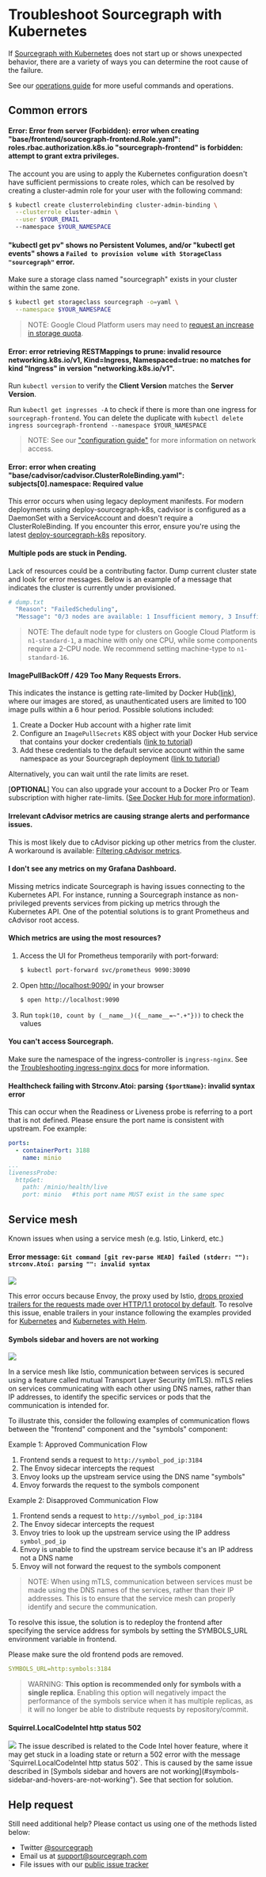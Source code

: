 # Troubleshoot Sourcegraph with Kubernetes

If [Sourcegraph with Kubernetes](/admin/deploy/kubernetes/) does not start up or shows unexpected behavior, there are a variety of ways you can determine the root cause of the failure.

See our [operations guide](/admin/deploy/kubernetes/operations) for more useful commands and operations.

## Common errors

#### Error: Error from server (Forbidden): error when creating "base/frontend/sourcegraph-frontend.Role.yaml": roles.rbac.authorization.k8s.io "sourcegraph-frontend" is forbidden: attempt to grant extra privileges.

The account you are using to apply the Kubernetes configuration doesn't have sufficient permissions to create roles, which can be resolved by creating a cluster-admin role for your user with the following command:

```bash
$ kubectl create clusterrolebinding cluster-admin-binding \
  --clusterrole cluster-admin \
  --user $YOUR_EMAIL
  --namespace $YOUR_NAMESPACE
```

#### "kubectl get pv" shows no Persistent Volumes, and/or "kubectl get events" shows a `Failed to provision volume with StorageClass "sourcegraph"` error.

Make sure a storage class named "sourcegraph" exists in your cluster within the same zone.

```bash
$ kubectl get storageclass sourcegraph -o=yaml \
  --namespace $YOUR_NAMESPACE
```

> NOTE: Google Cloud Platform users may need to [request an increase in storage quota](https://cloud.google.com/compute/quotas).


#### Error: error retrieving RESTMappings to prune: invalid resource networking.k8s.io/v1, Kind=Ingress, Namespaced=true: no matches for kind "Ingress" in version "networking.k8s.io/v1".

Run `kubectl version` to verify the __Client Version__ matches the __Server Version__.

Run `kubectl get ingresses -A` to check if there is more than one ingress for `sourcegraph-frontend`. You can delete the duplicate with `kubectl delete ingress sourcegraph-frontend --namespace $YOUR_NAMESPACE`

> NOTE: See our ["configuration guide"](/admin/deploy/kubernetes/configure#security-configure-network-access) for more information on network access.


#### Error: error when creating "base/cadvisor/cadvisor.ClusterRoleBinding.yaml": subjects[0].namespace: Required value

This error occurs when using legacy deployment manifests. For modern deployments using deploy-sourcegraph-k8s, cadvisor is configured as a DaemonSet with a ServiceAccount and doesn't require a ClusterRoleBinding. If you encounter this error, ensure you're using the latest [deploy-sourcegraph-k8s](https://github.com/sourcegraph/deploy-sourcegraph-k8s) repository.


#### Multiple pods are stuck in Pending.

Lack of resources could be a contributing factor. Dump current cluster state and look for error messages. Below is an example of a message that indicates the cluster is currently under provisioned.

```sh
# dump.txt
  "Reason": "FailedScheduling",
  "Message": "0/3 nodes are available: 1 Insufficient memory, 3 Insufficient cpu.",
```

> NOTE: The default node type for clusters on Google Cloud Platform is `n1-standard-1`, a machine with only one CPU, while some components require a 2-CPU node. We recommend setting machine-type to `n1-standard-16`.

#### ImagePullBackOff / 429 Too Many Requests Errors.

This indicates the instance is getting rate-limited by Docker Hub([link](https://www.docker.com/increase-rate-limits)), where our images are stored, as unauthenticated users are limited to 100 image pulls within a 6 hour period. Possible solutions included:

1. Create a Docker Hub account with a higher rate limit
2. Configure an `ImagePullSecrets` K8S object with your Docker Hub service that contains your docker credentials ([link to tutorial](https://kubernetes.io/docs/tasks/configure-pod-container/pull-image-private-registry/))
3. Add these credentials to the default service account within the same namespace as your Sourcegraph deployment ([link to tutorial](https://kubernetes.io/docs/tasks/configure-pod-container/configure-service-account/#add-imagepullsecrets-to-a-service-account))

Alternatively, you can wait until the rate limits are reset.

[**OPTIONAL**] You can also upgrade your account to a Docker Pro or Team subscription with higher rate-limits. ([See Docker Hub for more information](https://www.docker.com/increase-rate-limits)).


#### Irrelevant cAdvisor metrics are causing strange alerts and performance issues.

This is most likely due to cAdvisor picking up other metrics from the cluster.
A workaround is available: [Filtering cAdvisor metrics](/admin/deploy/kubernetes/configure#filtering-cadvisor-metrics).

#### I don't see any metrics on my Grafana Dashboard.

Missing metrics indicate Sourcegraph is having issues connecting to the Kubernetes API. For instance, running a Sourcegraph instance as non-privileged prevents services from picking up metrics through the Kubernetes API. One of the potential solutions is to grant Prometheus and cAdvisor root access.


#### Which metrics are using the most resources?

1. Access the UI for Prometheus temporarily with port-forward:
    ```bash
    $ kubectl port-forward svc/prometheus 9090:30090
    ```
2. Open [http://localhost:9090/](http://localhost:9090/) in your browser
    ```bash
    $ open http://localhost:9090
    ```
3. Run `topk(10, count by (__name__)({__name__=~".+"}))` to check the values


#### You can't access Sourcegraph.

Make sure the namespace of the ingress-controller is `ingress-nginx`. See the [Troubleshooting ingress-nginx docs](https://kubernetes.github.io/ingress-nginx/troubleshooting/) for more information.

#### Healthcheck failing with Strconv.Atoi: parsing `{$portName}`: invalid syntax error

This can occur when the Readiness or Liveness probe is referring to a port that is not defined. Please ensure the port name is consistent with upstream. Foe example:

```yaml
ports:
  - containerPort: 3188
    name: minio
...
livenessProbe:
  httpGet:
    path: /minio/health/live
    port: minio   #this port name MUST exist in the same spec
```

## Service mesh

Known issues when using a service mesh (e.g. Istio, Linkerd, etc.)

#### Error message: `Git command [git rev-parse HEAD] failed (stderr: ""): strconv.Atoi: parsing "": invalid syntax`

<img class="screenshot w-100" src="https://user-images.githubusercontent.com/68532117/178506378-3d047bc5-d672-487a-920f-8f228ae5cb27.png"/>

This error occurs because Envoy, the proxy used by Istio, [drops proxied trailers for the requests made over HTTP/1.1 protocol by default](https://www.envoyproxy.io/docs/envoy/latest/api-v3/config/core/v3/protocol.proto#config-core-v3-http1protocoloptions). To resolve this issue, enable trailers in your instance following the examples provided for [Kubernetes](https://github.com/sourcegraph/deploy-sourcegraph/tree/master/overlays) and [Kubernetes with Helm](https://github.com/sourcegraph/deploy-sourcegraph-helm/tree/main/charts/sourcegraph/examples).

#### Symbols sidebar and hovers are not working

<img class="screenshot w-100" src="https://user-images.githubusercontent.com/68532117/212372086-4c53e817-be3d-46b6-9cc1-fc34e695d30c.png"/>

In a service mesh like Istio, communication between services is secured using a feature called mutual Transport Layer Security (mTLS). mTLS relies on services communicating with each other using DNS names, rather than IP addresses, to identify the specific services or pods that the communication is intended for.

To illustrate this, consider the following examples of communication flows between the "frontend" component and the "symbols" component:

Example 1: Approved Communication Flow

1. Frontend sends a request to `http://symbol_pod_ip:3184`
2. The Envoy sidecar intercepts the request
3. Envoy looks up the upstream service using the DNS name "symbols"
4. Envoy forwards the request to the symbols component

Example 2: Disapproved Communication Flow

1. Frontend sends a request to `http://symbol_pod_ip:3184`
2. The Envoy sidecar intercepts the request
3. Envoy tries to look up the upstream service using the IP address `symbol_pod_ip`
4. Envoy is unable to find the upstream service because it's an IP address not a DNS name
5. Envoy will not forward the request to the symbols component

> NOTE: When using mTLS, communication between services must be made using the DNS names of the services, rather than their IP addresses. This is to ensure that the service mesh can properly identify and secure the communication.

To resolve this issue, the solution is to redeploy the frontend after specifying the service address for symbols by setting the SYMBOLS_URL environment variable in frontend.

Please make sure the old frontend pods are removed.

```yaml
SYMBOLS_URL=http:symbols:3184
```

> WARNING: **This option is recommended only for symbols with a single replica**. Enabling this option will negatively impact the performance of the symbols service when it has multiple replicas, as it will no longer be able to distribute requests by repository/commit.

#### Squirrel.LocalCodeIntel http status 502

<img class="screenshot w-100" src="https://user-images.githubusercontent.com/68532117/212374098-dc2dfe69-4d26-4f5e-a78b-37a53c19ef22.png"/>
The issue described is related to the Code Intel hover feature, where it may get stuck in a loading state or return a 502 error with the message `Squirrel.LocalCodeIntel http status 502`. This is caused by the same issue described in [Symbols sidebar and hovers are not working](#symbols-sidebar-and-hovers-are-not-working"). See that section for solution.

## Help request

Still need additional help? Please contact us using one of the methods listed below:
- Twitter [@sourcegraph](https://twitter.com/sourcegraph)
- Email us at [support@sourcegraph.com](mailto:support@sourcegraph.com)
- File issues with our [public issue tracker](https://github.com/sourcegraph/issues/issues)
